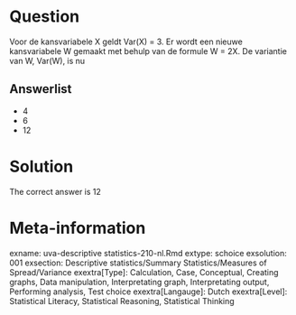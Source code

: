 Question
========

Voor de kansvariabele X geldt Var(X) = 3. Er wordt een nieuwe kansvariabele W gemaakt met behulp van de formule W = 2X. De variantie van W, Var(W), is nu 

Answerlist
----------
* 4
* 6
* 12

Solution
========

The correct answer is  12 

Meta-information
================
exname: uva-descriptive statistics-210-nl.Rmd 
extype: schoice 
exsolution: 001 
exsection: Descriptive statistics/Summary Statistics/Measures of Spread/Variance
exextra[Type]: Calculation, Case, Conceptual, Creating graphs, Data manipulation, Interpretating graph, Interpretating output, Performing analysis, Test choice 
exextra[Langauge]: Dutch 
exextra[Level]: Statistical Literacy, Statistical Reasoning, Statistical Thinking 

